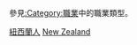 {{Catnav|頁面分類|各種主題的頁面分類|按國家分類|各國人物|紐西蘭人}}
{{Catnav|頁面分類|人物|職業|按职业分类的各国人物}}
{{Catnav|頁面分類|人物|各國人物|紐西蘭人}}

參見[[:Category:職業|:Category:職業]]中的職業類型。
{{Commons category|People of New Zealand by occupation}}

[[Category:紐西蘭人|]]
[[Category:各職業諸國人物|New Zealand]]